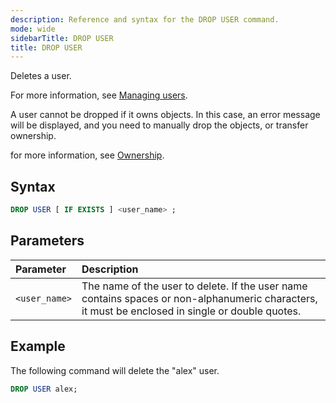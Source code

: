 ```yaml
---
description: Reference and syntax for the DROP USER command.
mode: wide
sidebarTitle: DROP USER
title: DROP USER
---
```


Deletes a user.

For more information, see [Managing users](/Guides/managing-your-organization/managing-users).

<Warning>
A user cannot be dropped if it owns objects. In this case, an error message will be displayed, and you need to manually drop the objects, or transfer ownership.
</Warning>

for more information, see [Ownership](/Guides/security/ownership).

## Syntax

```sql
DROP USER [ IF EXISTS ] <user_name> ;
```

## Parameters 
 

| Parameter  | Description |
| :--------- | :---------- |
| `<user_name>`  | The name of the user to delete. If the user name contains spaces or non-alphanumeric characters, it must be enclosed in single or double quotes. |               

## Example

The following command will delete the "alex" user. 

```sql
DROP USER alex;
```

